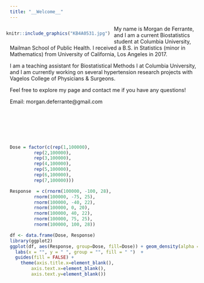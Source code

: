 ```yaml
---
title: "__Welcome__"
---
```



<div style= "float:left;position:relative; top: 0px; right:10px;">
```r
knitr::include_graphics("KB4A0531.jpg")
```

</div>

My name is Morgan de Ferrante, and I am a current Biostatistics student at Columbia University, Mailman School of Public Health. I received a B.S. in Statistics (minor in Mathematics) from University of California, Los Angeles in 2017.

I am a teaching assistant for Biostatistical Methods I at Columbia University, and I am currently working on several hypertension research projects with Vagelos College of Physicians & Surgeons. 

Feel free to explore my page and contact me if you have any questions! 

Email: morgan.deferrante@gmail.com

<br />

<br />

<br />

```r
Dose = factor(c(rep(1,100000), 
         rep(2,100000),
         rep(3,100000),
         rep(4,100000),
         rep(5,100000),
         rep(6,100000),
         rep(7,100000)))

Response  = c(rnorm(100000, -100, 28), 
         rnorm(100000, -75, 25), 
         rnorm(100000, -40, 22), 
         rnorm(100000, 0, 20), 
         rnorm(100000, 40, 22), 
         rnorm(100000, 75, 25), 
         rnorm(100000, 100, 28))

df <- data.frame(Dose, Response)
library(ggplot2)
ggplot(df, aes(Response, group=Dose, fill=Dose)) + geom_density(alpha = .3) +
  labs(x = "", y = " ", group = "", fill = " ")  + 
  guides(fill = FALSE) + 
    theme(axis.title.x=element_blank(),
        axis.text.x=element_blank(),
        axis.text.y=element_blank())
```
 
